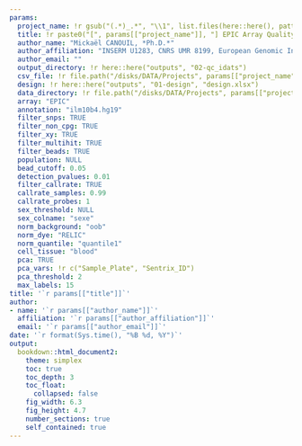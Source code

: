 ```yaml
---
params:
  project_name: !r gsub("(.*)_.*", "\\1", list.files(here::here(), pattern = ".Rproj$"))
  title: !r paste0("[", params[["project_name"]], "] EPIC Array Quality-Control")
  author_name: "Mickaël CANOUIL, *Ph.D.*"
  author_affiliation: "INSERM U1283, CNRS UMR 8199, European Genomic Institute for Diabetes (EGID), Institut Pasteur de Lille, University of Lille, Lille University Hospital, Lille, F-59000, France."
  author_email: ""
  output_directory: !r here::here("outputs", "02-qc_idats")
  csv_file: !r file.path("/disks/DATA/Projects", params[["project_name"]], "EPIC/sample_sheet.csv")
  design: !r here::here("outputs", "01-design", "design.xlsx")
  data_directory: !r file.path("/disks/DATA/Projects", params[["project_name"]], "EPIC/idats/")
  array: "EPIC"
  annotation: "ilm10b4.hg19"
  filter_snps: TRUE
  filter_non_cpg: TRUE
  filter_xy: TRUE
  filter_multihit: TRUE
  filter_beads: TRUE
  population: NULL
  bead_cutoff: 0.05
  detection_pvalues: 0.01
  filter_callrate: TRUE
  callrate_samples: 0.99
  callrate_probes: 1
  sex_threshold: NULL
  sex_colname: "sexe"
  norm_background: "oob"
  norm_dye: "RELIC"
  norm_quantile: "quantile1"
  cell_tissue: "blood"
  pca: TRUE
  pca_vars: !r c("Sample_Plate", "Sentrix_ID")
  pca_threshold: 2
  max_labels: 15
title: '`r params[["title"]]`'
author:
- name: '`r params[["author_name"]]`'
  affiliation: '`r params[["author_affiliation"]]`'
  email: '`r params[["author_email"]]`'
date: '`r format(Sys.time(), "%B %d, %Y")`'
output:
  bookdown::html_document2:
    theme: simplex
    toc: true
    toc_depth: 3
    toc_float:
      collapsed: false
    fig_width: 6.3
    fig_height: 4.7
    number_sections: true
    self_contained: true
---
```


<!-- https://github.com/umr1283/dmapaq -->
